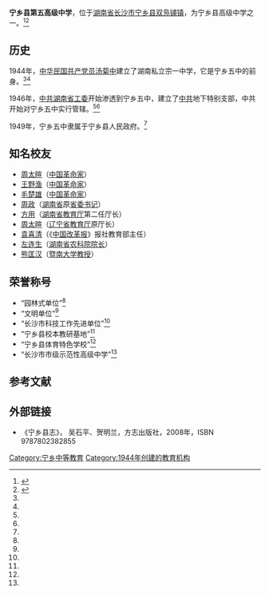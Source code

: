 {{Infobox School
| name                            = 宁乡县第五高级中学<br />宁乡五中
| other_name                      = <small>Ningxiang county Fifth Senior High School </small>
| image      = 
| motto <!-- 校训 -->             = 
| established  <!-- 成立时间 -->  = 1944年 
| religion <!--  宗教 -->         = 
| type   <!-- 类型国立或私立 -->  = [[国立|国立]][[完全中学|完全中学]]
| affiliation   <!-- 办学团体 --> = [[中华人民共和国教育部|中华人民共和国教育部]]
| district <!-- 所属国省市县 -->  = {{CHN}}[[湖南省|湖南省]][[长沙市|长沙市]][[宁乡县|宁乡县]]
| grades  <!-- 年级数目 -->       = 33个<ref name=" nws" />
| president <!-- 校监 -->         =
| principal  <!-- 校长 -->        = 
| dean   <!-- 主任 -->            =
| sc    <!-- 学生会主席 -->       =
| faculty  <!-- 教师人数 -->      = 93人<ref name=" nws" />
| staff  <!-- 职员人数 -->        = 18人<ref name=" nws" />
| enrollment  <!-- 学生人数 -->   = 2340人<ref name=" nws" />
| magazine   <!-- 刊物 -->        =
| free_label     = 面积
| free_text<!-- 面积 -->          = {{convert|80|mu|sqkm|-2|link=on}}
| free_label2    = 校慶紀念日
| free_text2 <!-- 校庆日期 -->    = 
| free_label3    = 坐标
| free_text3 <!-- 经纬度 -->    = {{coord|28.129749|N|112.291088|E|format=dms|region:CN_type:edu|display=inline,title}}
| location  <!-- 地址 -->         =  [[长沙市|长沙市]][[宁乡县|宁乡县]][[双凫铺镇|双凫铺镇]]
| website                         = <!-- {{URL|www.example.com}} -->
}}
'''宁乡县第五高级中学'''，位于[[湖南省|湖南省]][[长沙市|长沙市]][[宁乡县|宁乡县]][[双凫铺镇|双凫铺镇]]，为宁乡县高级中学之一。<ref name=" nws">{{cite web|url=http://www.hnujj.com/hnbaike/Html/?990.html|title=宁乡县第五高级中学|accessdate=2009-12-21|work=|publisher=湖南百科|language=zh-cn}}{{dead link|date=2017年12月 |bot=InternetArchiveBot |fix-attempted=yes }}</ref><ref name="bok1 " >{{cite book |author=吴石平、贺明兰 |title=《宁乡县志》|year=2008年 |publisher=方志出版社 |location= |pages= |isbn=9787802382855 |language = zh-cn}}</ref>

== 历史 ==
1944年，[[中华民国|中华民国]][[共产党员|共产党员]][[汤菊中|汤菊中]]建立了湖南私立宗一中学，它是宁乡五中的前身。<ref name=" nws" /><ref name="bok1 " />

1946年，[[中共|中共]][[湖南省工委|湖南省工委]]开始渗透到宁乡五中，建立了[[中共|中共]]地下特别支部，中共开始对宁乡五中实行管辖。<ref name=" nws" /><ref name="bok1 " />

1949年，宁乡五中隶属于宁乡县人民政府。<ref name="bok1 " />

== 知名校友 ==
*[[周太暄|周太暄]]（[[中国|中国]][[革命家|革命家]]）
*[[王野渔|王野渔]]（[[中国|中国]][[革命家|革命家]]）
*[[毛楚雄|毛楚雄]]（[[中国|中国]][[革命家|革命家]]）
*[[周政_(1924年)|周政]]（[[湖南省|湖南省]]原[[省委书记|省委书记]]）
*[[方用|方用]]（[[湖南省|湖南省]][[教育厅|教育厅]]第二任厅长）
*[[周太暄|周太暄]]（[[辽宁省|辽宁省]][[教育厅|教育厅]]原厅长）
*[[袁喜清|袁喜清]]（《[[中国改革报|中国改革报]]》报社教育部主任）
*[[左连生|左连生]]（[[湖南省农科院|湖南省农科院]][[院长|院长]]）
*[[熊匡汉|熊匡汉]]（[[暨南大学|暨南大学]][[教授|教授]]）

== 荣誉称号 ==
*“园林式单位”<ref name=" nws" />
*“文明单位”<ref name=" nws" />
*“长沙市科技工作先进单位”<ref name=" nws" />
*“宁乡县校本教研基地”<ref name=" nws" />
*“宁乡县体育特色学校”<ref name=" nws" />
*“长沙市市级示范性高级中学”<ref name=" nws" />

==参考文献==
<div class="references-small">
<references></references>
</div>

== 外部链接 ==
*《宁乡县志》，	吴石平、贺明兰，方志出版社，2008年，ISBN 9787802382855
{{宁乡县学校名单}}

[[Category:宁乡中等教育|Category:宁乡中等教育]]
[[Category:1944年创建的教育机构|Category:1944年创建的教育机构]]